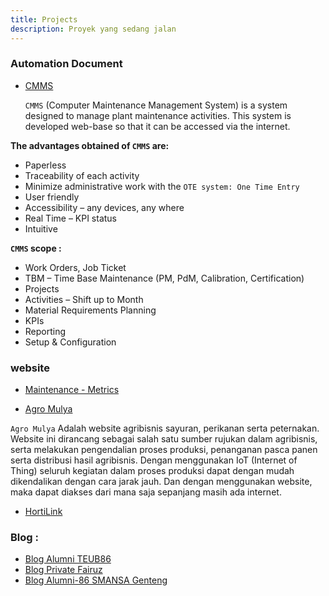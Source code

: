 ```yaml
---
title: Projects
description: Proyek yang sedang jalan
---
```


### Automation Document

- [CMMS](https://cmms-nextjs.vercel.app/)

  `CMMS` (Computer Maintenance Management System) is a system designed to manage plant maintenance activities. This system is developed web-base so that it can be accessed via the internet.

**The advantages obtained of `CMMS` are:**

- Paperless
- Traceability of each activity
- Minimize administrative work with the `OTE system: One Time Entry`
- User friendly
- Accessibility – any devices, any where
- Real Time – KPI status
- Intuitive

**`CMMS` scope :**

- Work Orders, Job Ticket
- TBM – Time Base Maintenance (PM, PdM, Calibration, Certification)
- Projects
- Activities – Shift up to Month
- Material Requirements Planning
- KPIs
- Reporting
- Setup & Configuration

### website

- [Maintenance - Metrics](https://mntc-metrics.netlify.app/)

- [Agro Mulya](https://agro-mulya.vercel.app/)

`Agro Mulya` Adalah website agribisnis sayuran, perikanan serta peternakan. Website ini dirancang sebagai salah satu sumber rujukan dalam agribisnis, serta melakukan pengendalian proses produksi, penanganan pasca panen serta distribusi hasil agribisnis. Dengan menggunakan IoT (Internet of Thing) seluruh kegiatan dalam proses produksi dapat dengan mudah dikendalikan dengan cara jarak jauh. Dan dengan menggunakan website, maka dapat diakses dari mana saja sepanjang masih ada internet.

- [HortiLink](https://hortilink.netlify.app/)

### Blog :

- [Blog Alumni TEUB86](https://teub86.netlify.app/)
- [Blog Private Fairuz](https://fairuz17.netlify.app/)
- [Blog Alumni-86 SMANSA Genteng](https://smansa-gtg-86.netlify.app/)
